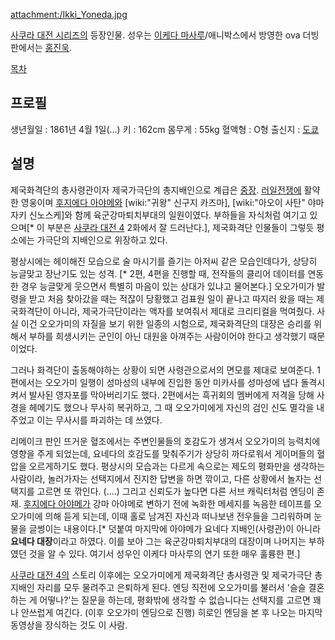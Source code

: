 attachment:/Ikki_Yoneda.jpg

[[사쿠라 대전 시리즈]]의 등장인물. 성우는 [[이케다 마사루]]/애니박스에서 방영한 ova 더빙판에서는 [[홍진욱]].

[[목차]]

== 프로필 ==
생년월일 : 1861년 4월 1일(...)
키 : 162cm
몸무게 : 55kg
혈액형 : O형
출신지 : [[도쿄]] 

== 설명 ==
제국화격단의 총사령관이자 제국가극단의 총지배인으로 계급은 [[중장]]. [[러일전쟁]]에 활약한 영웅이며 [[후지에다 아야메]]와 [wiki:"귀왕" 신구지 카즈마], [wiki:"아오이 사탄" 야마자키 신노스케]와 함께 육군강마퇴치부대의 일원이였다. 부하들을 자식처럼 여기고 있으며[* 이 부분은 [[사쿠라 대전 4]] 2화에서 잘 드러난다.], 제국화격단 인물들이 그렇듯 평소에는 가극단의 지배인으로 위장하고 있다.

평상시에는 헤이해진 모습으로 술 마시기를 즐기는 아저씨 같은 모습인데다가, 상당히 능글맞고 장난기도 있는 성격. [* 2편, 4편을 진행할 때, 전작들의 클리어 데이터를 연동한 경우 능글맞게 웃으면서 특별히 마음이 있는 상대가 있냐고 물어본다.] 오오가미가 발령을 받고 처음 찾아갔을 때는 적잖이 당황했고 검표원 일이 끝나고 따지러 왔을 때는 제국화격단이 아니라, 제국가극단이라는 액자를 보여줘서 제대로 크리티컬을 먹여줬다. 사실 이건 오오가미의 자질을 보기 위한 일종의 시험으로, 제국화격단의 대장은 승리를 위해서 부하를 희생시키는 군인이 아닌 대원을 아껴주는 사람이어야 한다고 생각했기 때문이었다.

그러나 화격단이 출동해야하는 상황이 되면 사령관으로서의 면모를 제대로 보여준다. 1편에서는 오오가미 일행이 성마성의 내부에 진입한 동안 미카사를 성마성에 냅다 돌격시켜서 발사된 영자포를 막아버리기도 했다. 2편에서는 흑귀회의 멤버에게 저격을 당해 사경을 헤메기도 했으나 무사히 복귀하고, 그 때 오오가미에게 자신의 검인 신도 멸각을 내주었고 이는 무사시를 파괴하는 데 쓰였다.

리메이크 판인 뜨거운 혈조에서는 주변인물들의 호감도가 생겨서 오오가미의 능력치에 영향을 주게 되었는데, 요네다의 호감도를 맞춰주기가 상당히 까다로워서 게이머들의 혈압을 오르게하기도 했다. 평상시의 모습과는 다르게 속으로는 제도의 평화만을 생각하는 사람이라, 놀러가자는 선택지에서 진지한 답변을 하면 깎이고, 다른 상황에서 놀자는 선택지를 고르면 또 깎인다. (....)
그리고 신뢰도가 높다면 다른 서브 캐릭터처럼 엔딩이 존재. [[후지에다 아야메]]가 강마 아야메로 변하기 전에 녹화한 메세지를 녹음한 테이프를 오오가미에 의해 듣게 되는데, 이때 홀로 남겨진 자신과 떠나보낸 전우들을 그리워하며 눈물을 글썽이는 내용이다.[* 덧붙여 마지막에 아야메가 요네다 지배인(사령관)이 아니라 '''요네다 대장'''이라고 하였다. 이를 보아 그는 육군강마퇴치부대의 대장이며 나머지는 부하였던 것을 알 수 있다. 여기서 성우인 이케다 마사루의 연기 또한 매우 훌륭한 편.]

[[사쿠라 대전 4]]의 스토리 이후에는 오오가미에게 제국화격단 총사령관 및 제국가극단 총지배인 자리를 모두 물려주고 은퇴하게 된다. 엔딩 직전에 오오가미를 불러서 '슬슬 결혼하는 게 어떻나?'는 질문을 하는데, 평화밖에 생각할 수 없습니다는 선택지를 고르면 꽤나 안쓰럽게 여긴다. (이후 오오가미 엔딩으로 진행) 히로인 엔딩을 본 후 나오는 마지막 동영상을 장식하는 것도 이 사람. 
